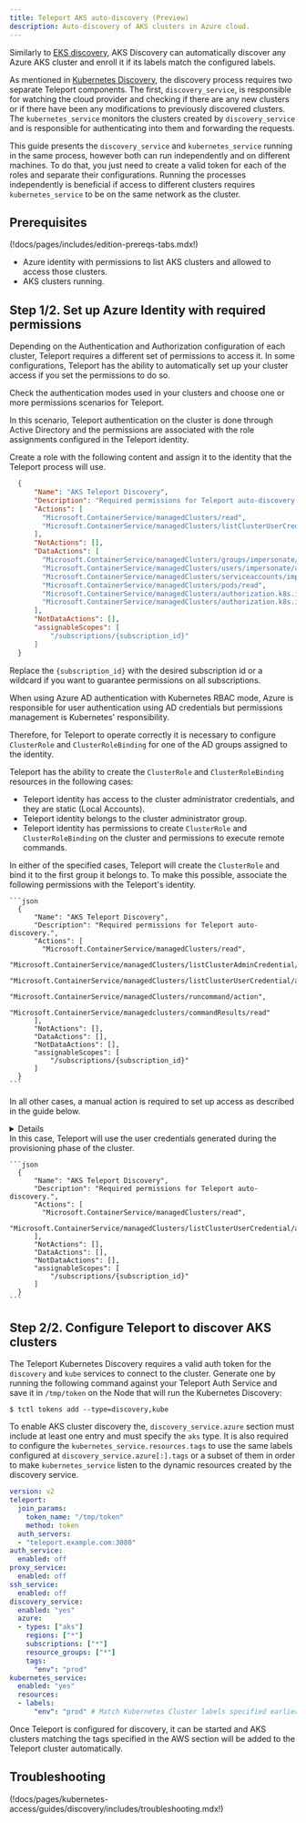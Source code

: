 ```yaml
---
title: Teleport AKS auto-discovery (Preview)
description: Auto-discovery of AKS clusters in Azure cloud.
---
```


Similarly to [EKS discovery](./aws.mdx), AKS Discovery can automatically discover 
any Azure AKS cluster and enroll it if its labels match the configured labels.

As mentioned in [Kubernetes Discovery](./discovery.mdx), the discovery process 
requires two separate Teleport components. The first, `discovery_service`, is 
responsible for watching the cloud provider and checking if there are any 
new clusters or if there have been any modifications to previously discovered clusters. 
The `kubernetes_service` monitors the clusters created by `discovery_service` and 
is responsible for authenticating into them and forwarding the requests.

<Notice type="tip">

This guide presents the `discovery_service` and `kubernetes_service` running in 
the same process, however both can run independently and on different machines. To do 
that, you just need to create a valid token for each of the roles and separate their 
configurations. Running the processes independently is beneficial if access 
to different clusters requires `kubernetes_service` to be on the same network as 
the cluster.

</Notice>

## Prerequisites

(!docs/pages/includes/edition-prereqs-tabs.mdx!)

- Azure identity with permissions to list AKS clusters and allowed to 
access those clusters.
- AKS clusters running. 

## Step 1/2. Set up Azure Identity with required permissions

Depending on the Authentication and Authorization configuration of each cluster, 
Teleport requires a different set of permissions to access it. 
In some configurations, Teleport has the ability to automatically set up your 
cluster access if you set the permissions to do so.

Check the authentication modes used in your clusters and choose one or more 
permissions scenarios for Teleport.

<Tabs>
  <TabItem label="Azure AD + Azure RBAC (recommended)" >

In this scenario, Teleport authentication on the cluster is done through 
Active Directory and the permissions are associated with the role assignments 
configured in the Teleport identity. 

Create a role with the following content and assign it to the identity that the 
Teleport process will use.

```json
  {
      "Name": "AKS Teleport Discovery",
      "Description": "Required permissions for Teleport auto-discovery.",
      "Actions": [
        "Microsoft.ContainerService/managedClusters/read",
        "Microsoft.ContainerService/managedClusters/listClusterUserCredential/action"
      ],
      "NotActions": [],
      "DataActions": [
        "Microsoft.ContainerService/managedClusters/groups/impersonate/action",
        "Microsoft.ContainerService/managedClusters/users/impersonate/action",
        "Microsoft.ContainerService/managedClusters/serviceaccounts/impersonate/action",
        "Microsoft.ContainerService/managedClusters/pods/read",
        "Microsoft.ContainerService/managedClusters/authorization.k8s.io/selfsubjectaccessreviews/write",
        "Microsoft.ContainerService/managedClusters/authorization.k8s.io/selfsubjectrulesreviews/write",
      ],
      "NotDataActions": [],
      "assignableScopes": [
          "/subscriptions/{subscription_id}"
      ]
  }
```

Replace the `{subscription_id}` with the desired subscription id or a wildcard if 
you want to guarantee permissions on all subscriptions.

  </TabItem>

  <TabItem label="Azure AD + Kubernetes RBAC">
When using Azure AD authentication with Kubernetes RBAC mode, Azure is responsible 
for user authentication using AD credentials but permissions management is Kubernetes' 
responsibility.

Therefore, for Teleport to operate correctly it is necessary to configure 
`ClusterRole` and `ClusterRoleBinding` for one of the AD groups assigned to the identity.

Teleport has the ability to create the `ClusterRole` and `ClusterRoleBinding` resources 
in the following cases:
- Teleport identity has access to the cluster administrator credentials, and they are static (Local Accounts).
- Teleport identity belongs to the cluster administrator group.
- Teleport identity has permissions to create `ClusterRole` and `ClusterRoleBinding` on the 
cluster and permissions to execute remote commands.

In either of the specified cases, Teleport will create the `ClusterRole` and bind 
it to the first group it belongs to. To make this possible, associate the 
following permissions with the Teleport's identity.

    ```json
      {
          "Name": "AKS Teleport Discovery",
          "Description": "Required permissions for Teleport auto-discovery.",
          "Actions": [
            "Microsoft.ContainerService/managedClusters/read",
            "Microsoft.ContainerService/managedClusters/listClusterAdminCredential/action",
            "Microsoft.ContainerService/managedClusters/listClusterUserCredential/action",
            "Microsoft.ContainerService/managedClusters/runcommand/action",
            "Microsoft.ContainerService/managedclusters/commandResults/read"
          ],
          "NotActions": [],
          "DataActions": [],
          "NotDataActions": [],
          "assignableScopes": [
              "/subscriptions/{subscription_id}"
          ]
      }
    ```

In all other cases, a manual action is required to set up access as described in the guide below.

<Details 
title="Manual configuration of Teleport RBAC permissions" 
opened={false}
>

Connect to each one of your target clusters with admin permissions and create the following 
resources using `kubectl`.

#### ClusterRole

Create the `ClusterRole` RBAC definition with minimum permissions for the Teleport 
to forward requests to the cluster.

```yaml
apiVersion: rbac.authorization.k8s.io/v1
kind: ClusterRole
metadata:
  name: teleport
rules:
- apiGroups:
  - ""
  resources:
  - users
  - groups
  - serviceaccounts
  verbs:
  - impersonate
- apiGroups:
  - ""
  resources:
  - pods
  verbs:
  - get
- apiGroups:
  - "authorization.k8s.io"
  resources:
  - selfsubjectaccessreviews
  - selfsubjectrulesreviews
  verbs:
  - create
```

#### ClusterRoleBinding

Link the previously created `ClusterRole` into the Teleport group.

```yaml
kind: ClusterRoleBinding
apiVersion: rbac.authorization.k8s.io/v1
metadata:
  name: teleport
roleRef:
  apiGroup: rbac.authorization.k8s.io
  kind: ClusterRole
  name: teleport
subjects:
- kind: Group
  name: {azure_ad_group_id}
  apiGroup: rbac.authorization.k8s.io
```

Please replace `{azure_ad_group_id}` with the appropriate Azure AD group
associated with Teleport identity.

</Details>


  </TabItem>
    <TabItem label="Local Accounts">
      In this case, Teleport will use the user credentials generated during the 
      provisioning phase of the cluster. 

    ```json
      {
          "Name": "AKS Teleport Discovery",
          "Description": "Required permissions for Teleport auto-discovery.",
          "Actions": [
            "Microsoft.ContainerService/managedClusters/read",
            "Microsoft.ContainerService/managedClusters/listClusterUserCredential/action",
          ],
          "NotActions": [],
          "DataActions": [],
          "NotDataActions": [],
          "assignableScopes": [
              "/subscriptions/{subscription_id}"
          ]
      }
    ```

  </TabItem>
</Tabs>


## Step 2/2. Configure Teleport to discover AKS clusters

The Teleport Kubernetes Discovery requires a valid auth token for the `discovery` and `kube` services 
to connect to the cluster. Generate one by running the following command against
your Teleport Auth Service and save it in `/tmp/token` on the Node
that will run the Kubernetes Discovery:

```code
$ tctl tokens add --type=discovery,kube
```

To enable AKS cluster discovery the, `discovery_service.azure` section must
include at least one entry and must specify the `aks` type. It 
is also required to configure the `kubernetes_service.resources.tags` to use the same
labels configured at `discovery_service.azure[:].tags` or a subset of them 
in order to make `kubernetes_service` listen to the dynamic resources created by 
the discovery service.

```yaml
version: v2
teleport:
  join_params:
    token_name: "/tmp/token"
    method: token
  auth_servers:
  - "teleport.example.com:3080"
auth_service:
  enabled: off
proxy_service:
  enabled: off
ssh_service:
  enabled: off
discovery_service:
  enabled: "yes"
  azure:
  - types: ["aks"]
    regions: ["*"]
    subscriptions: ["*"]
    resource_groups: ["*"]
    tags:
      "env": "prod"
kubernetes_service:
  enabled: "yes"
  resources:
  - labels:
      "env": "prod" # Match Kubernetes Cluster labels specified earlier
```

Once Teleport is configured for discovery, it can be started and AKS
clusters matching the tags specified in the AWS section will be added 
to the Teleport cluster automatically.

## Troubleshooting

(!docs/pages/kubernetes-access/guides/discovery/includes/troubleshooting.mdx!)